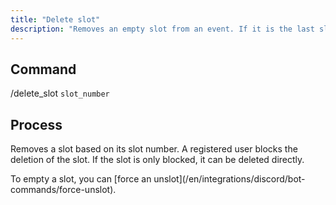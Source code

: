 ```yaml
---
title: "Delete slot"
description: "Removes an empty slot from an event. If it is the last slot in a squad, the squad will be removed."
---
```


## Command

/delete_slot `slot_number`

## Process

Removes a slot based on its slot number. A registered user blocks the deletion of the slot. If the slot is only blocked, it can be deleted directly.

<Info>
	To empty a slot, you can [force an unslot](/en/integrations/discord/bot-commands/force-unslot).
</Info>
